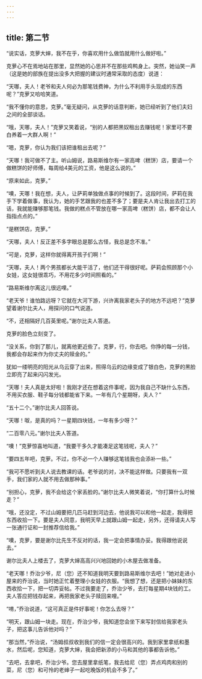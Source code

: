 ```yaml
---
---
---
```

title: 第二节
---




“说实话，克萝大婶，我不在乎，你喜欢用什么做馅就用什么做好啦。”

克萝心不在焉地站在那里，显然她的心思并不在那些鸡鸭身上。突然，她讪笑一声（这是她的部族在提出没多大把握的建议时通常采取的态度）说道：

“天哪，夫人！老爷和夫人何必为那笔钱费神，为什么不利用手头现成的东西呢？”克萝又哈哈笑道。

“我不懂你的意思，克萝。”毫无疑问，从克萝的话意判断，她已经听到了他们夫妇之间的全部谈话。

“哦，天哪，夫人！”克萝又笑着说，“别的人都把黑奴租出去赚钱呢！家里可不要白养着一大群人啊！”

“嗯，克萝，你认为我们该把谁租出去呢？”

“天哪！我可做不了主。听山姆说，路易斯维尔有一家高啤（糕饼）店，要请一个做糕饼的好师傅，每周给4美元的工资，他是这么说的。”

“原来如此，克萝。”

“噢，天哪！我在想，夫人，让萨莉单独做点事的时候到了。这段时间，萨莉在我手下学着做事，我认为，她的手艺跟我的也差不多了；要是夫人肯让我出去打工的话，我就能赚够那笔钱。我做的糕点不管放在哪一家高啤（糕饼）店，都不会让人指指点点的。”

“是糕饼店，克萝。”

“天哪，夫人！反正差不多字眼总是那么古怪，我总是念不准。”

“可是，克萝，这样你就得离开孩子们啊！”

“天哪，夫人！两个男孩都长大能干活了，他们还干得很好呢。萨莉会照顾那个小女娃，这女娃很乖巧，不用花多少时间照看的。”

“路易斯维尔离这儿很远哩。”

“老天爷！谁怕路远呀？它就在大河下游，兴许离我家老头子的地方不远吧？”克萝望着谢尔比夫人，用探问的口气说道。

“不，还相隔好几百英里呢。”谢尔比夫人答道。

克萝的脸色立刻变了。

“没关系，你到了那儿，就离他更近些了。克萝，行，你去吧。你挣的每一分钱，我都会存起来作为你丈夫的赎金的。”

犹如一缕明亮的阳光从乌云穿了出来，照得乌云的边缘变成了银白色，克萝的黑脸立即亮了起来闪闪发光。

“天哪！夫人真是太好啦！我刚才还在想着这件事呢，因为我自己不缺什么东西，不用买衣服、鞋子每分钱都能省下来。一年有几个星期呀，夫人？”

“五十二个。”谢尔比夫人回答说。

“天哪！呶，是真的吗？一星期四块钱，一年有多少呀？”

“二百零八元。”谢尔比夫人答道。

“噢！”克萝惊喜地叫道，“我要干多久才能凑足这笔钱呢，夫人？”

“要四五年吧，克萝。不过，你不必一个人赚够这笔钱我也会添补一些。”

“我可不愿听到夫人说去教课的话。老爷说的对，决不能这样做。只要我有一双手，我们家的人就不用去做那种事。”

“别担心，克萝，我不会给这个家丢脸的。”谢尔比夫人微笑着说，“你打算什么时候走？”

“哦，还没定，不过山姆要把几匹马赶到河边去，他说我可以和他一起走，我得把东西收拾一下。要是夫人同意，我明天早上就跟山姆一起走，另外，还得请夫人写一张通行证和一封推荐信给我。”

“噢，克萝，要是谢尔比先生不反对的话，我一定会把事情办妥。我得跟他说说去。”

谢尔比夫人上楼去了，克萝大婶高高兴兴地回她的小木屋去做准备。

“老天哪！乔治少爷，尼（您）还不知道我明天要到路易斯维尔去吧！”她对走进小屋来的乔治说，当时她正忙着整理小女娃的衣服。“我想了想，还是把小妹妹的东西收拾一下，把一切弄妥帖。不过我要走了，乔治少爷，去打每星期4块钱的工。夫人答应把钱存起来，再把我家老头子赎回来哩。”

“唷，”乔治说道，“这可真正是件好事呢！你怎么去呀？”

“明天，跟山姆一块走。现在，乔治少爷，我知道您会坐下来写封信给我家老头子，把这事儿告诉他对吗？”

“那当然，”乔治说，“汤姆叔叔收到我们的信一定会很高兴的。我到家里拿纸和墨水，然后呢，您知道，克萝大婶，我会把新添的小马和其他的事都告诉他。”

“去吧，去拿吧，乔治少爷。您去屋里拿纸笔，我去给尼（您）弄点鸡肉和别的菜，尼（您）和可怜的老婶子一起吃晚饭的机会不多了。”